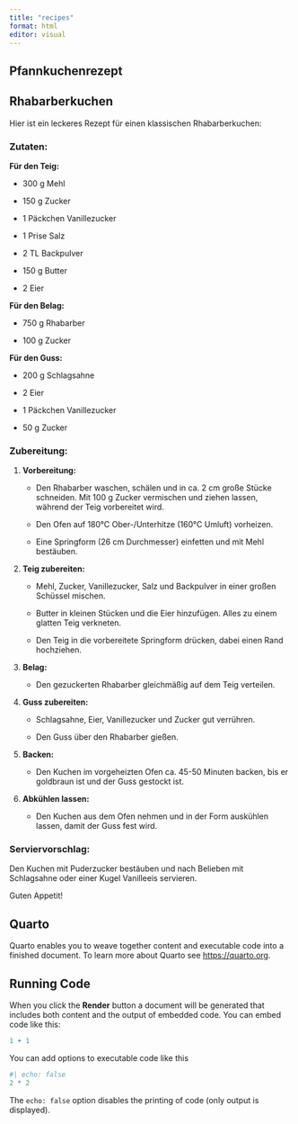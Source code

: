 ```yaml
---
title: "recipes"
format: html
editor: visual
---
```


## Pfannkuchenrezept

## Rhabarberkuchen

Hier ist ein leckeres Rezept für einen klassischen Rhabarberkuchen:

### Zutaten:

**Für den Teig:**

-   300 g Mehl

-   150 g Zucker

-   1 Päckchen Vanillezucker

-   1 Prise Salz

-   2 TL Backpulver

-   150 g Butter

-   2 Eier

**Für den Belag:**

-   750 g Rhabarber

-   100 g Zucker

**Für den Guss:**

-   200 g Schlagsahne

-   2 Eier

-   1 Päckchen Vanillezucker

-   50 g Zucker

### Zubereitung:

1.  **Vorbereitung:**

    -   Den Rhabarber waschen, schälen und in ca. 2 cm große Stücke schneiden. Mit 100 g Zucker vermischen und ziehen lassen, während der Teig vorbereitet wird.

    -   Den Ofen auf 180°C Ober-/Unterhitze (160°C Umluft) vorheizen.

    -   Eine Springform (26 cm Durchmesser) einfetten und mit Mehl bestäuben.

2.  **Teig zubereiten:**

    -   Mehl, Zucker, Vanillezucker, Salz und Backpulver in einer großen Schüssel mischen.

    -   Butter in kleinen Stücken und die Eier hinzufügen. Alles zu einem glatten Teig verkneten.

    -   Den Teig in die vorbereitete Springform drücken, dabei einen Rand hochziehen.

3.  **Belag:**

    -   Den gezuckerten Rhabarber gleichmäßig auf dem Teig verteilen.

4.  **Guss zubereiten:**

    -   Schlagsahne, Eier, Vanillezucker und Zucker gut verrühren.

    -   Den Guss über den Rhabarber gießen.

5.  **Backen:**

    -   Den Kuchen im vorgeheizten Ofen ca. 45-50 Minuten backen, bis er goldbraun ist und der Guss gestockt ist.

6.  **Abkühlen lassen:**

    -   Den Kuchen aus dem Ofen nehmen und in der Form auskühlen lassen, damit der Guss fest wird.

### Serviervorschlag:

Den Kuchen mit Puderzucker bestäuben und nach Belieben mit Schlagsahne oder einer Kugel Vanilleeis servieren.

Guten Appetit!

## Quarto

Quarto enables you to weave together content and executable code into a finished document. To learn more about Quarto see <https://quarto.org>.

## Running Code

When you click the **Render** button a document will be generated that includes both content and the output of embedded code. You can embed code like this:

```r
1 + 1
```

You can add options to executable code like this

```r
#| echo: false
2 * 2
```

The `echo: false` option disables the printing of code (only output is displayed).
